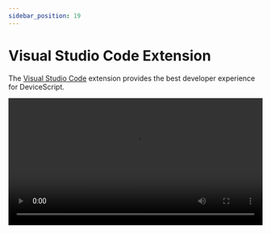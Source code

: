 ```yaml
---
sidebar_position: 19
---
```


# Visual Studio Code Extension

The [Visual Studio Code](https://code.visualstudio.com/) extension provides the best developer experience for DeviceScript.

<video src="/devicescript/videos/blinky.mp4" preload="auto" controls playsinline width="100%" />

## Features

-   Build and watch using DeviceScript compiler, deploy to simulator or hardware
-   [Debugger](./vscode/debugging) with breakpoints, stack traces, exceptions, stepping
-   [Simulator](./vscode/simulation) for DeviceScript and sensors/actuators
-   Connection to native DeviceScript device
-   Device, services, register [Explorer view](./vscode/user-interface)
-   Register and Event watch

## Installation

:::note

The extension is not yet available from the marketplace and needs to be installed manually from the GitHub releases page.

:::

-   **find the latest release at [https://github.com/microsoft/devicescript/releases](https://github.com/microsoft/devicescript/releases?expanded=true)**
-   download `devicescript.vsix` from **Assets**
-   install the .vsix file in code

Using the **Install from VSIX** command in the Extensions view command dropdown,
or the **Extensions: Install from VSIX** command in the Command Palette, point to the .vsix file
(see [full instructions](https://code.visualstudio.com/docs/editor/extension-marketplace#_install-from-a-vsix)).

## Creating a new project

-   install [Node.JS 18+](https://nodejs.org/en/download/)
-   open a folder in Visual Studio Code
-   From the Command palette, type **DeviceScript: Create New Project...** and follow the prompts.

The new project should be ready to go.

## DeviceScript basics

Navigate to the [Developer section](/developer) to learn the basics of the language.
